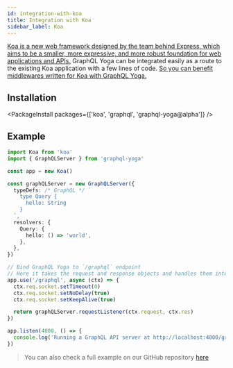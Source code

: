 ```yaml
---
id: integration-with-koa
title: Integration with Koa
sidebar_label: Koa
---
```


[Koa is a new web framework designed by the team behind Express, which aims to be a smaller, more expressive, and more robust foundation for web applications and APIs.](https://koajs.com/)
GraphQL Yoga can be integrated easily as a route to the existing Koa application with a few lines of code. [So you can benefit middlewares written for Koa with GraphQL Yoga.](https://github.com/koajs/koa/wiki)

## Installation

<PackageInstall packages={['koa', 'graphql', 'graphql-yoga@alpha']} />

## Example

```ts
import Koa from 'koa'
import { GraphQLServer } from 'graphql-yoga'

const app = new Koa()

const graphQLServer = new GraphQLServer({
  typeDefs: /* GraphQL */ `
    type Query {
      hello: String
    }
  `,
  resolvers: {
    Query: {
      hello: () => 'world',
    },
  },
})

// Bind GraphQL Yoga to `/graphql` endpoint
// Here it takes the request and response objects and handles them internally
app.use('/graphql', async (ctx) => {
  ctx.req.socket.setTimeout(0)
  ctx.req.socket.setNoDelay(true)
  ctx.req.socket.setKeepAlive(true)

  return graphQLServer.requestListener(ctx.request, ctx.res)
})

app.listen(4000, () => {
  console.log('Running a GraphQL API server at http://localhost:4000/graphql')
})
```

> You can also check a full example on our GitHub repository [here](https://github.com/dotansimha/graphql-yoga/tree/master/examples/koa)
